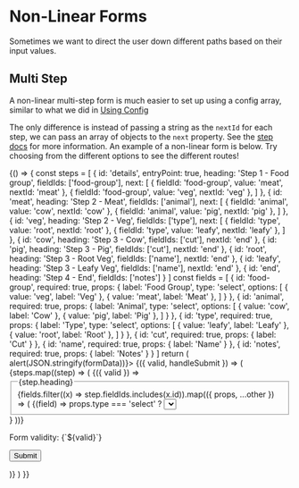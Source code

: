 
<Meta title='Examples|Non-Linear Forms' component={null} />

# Non-Linear Forms

Sometimes we want to direct the user down different paths based on their input values.

## Multi Step

A non-linear multi-step form is much easier to set up using a config array, similar to what we did in [Using Config](/rewizard/?path=/docs/examples-using-config--single-step)

The only difference is instead of passing a string as the `nextId` for each step, we can pass an array of objects to the `next` property. See the [step docs](/rewizard/?path=/docs/components-step--page) for more information. An example of a non-linear form is below. Try choosing from the different options to see the different routes!

<Preview>
  <Story name='Multi-Step'>
    {() => {
      const steps = [
        {
          id: 'details',
          entryPoint: true,
          heading: 'Step 1 - Food group',
          fieldIds: ['food-group'],
          next: [
            { fieldId: 'food-group', value: 'meat', nextId: 'meat' },
            { fieldId: 'food-group', value: 'veg', nextId: 'veg' },
          ]
        },
        {
          id: 'meat',
          heading: 'Step 2 - Meat',
          fieldIds: ['animal'],
          next: [
            { fieldId: 'animal', value: 'cow', nextId: 'cow' },
            { fieldId: 'animal', value: 'pig', nextId: 'pig' },
          ]
        },
        {
          id: 'veg',
          heading: 'Step 2 - Veg',
          fieldIds: ['type'],
          next: [
            { fieldId: 'type', value: 'root', nextId: 'root' },
            { fieldId: 'type', value: 'leafy', nextId: 'leafy' },
          ]
        },
        {
          id: 'cow',
          heading: 'Step 3 - Cow',
          fieldIds: ['cut'],
          nextId: 'end'
        },
        {
          id: 'pig',
          heading: 'Step 3 - Pig',
          fieldIds: ['cut'],
          nextId: 'end'
        },
        {
          id: 'root',
          heading: 'Step 3 - Root Veg',
          fieldIds: ['name'],
          nextId: 'end'
        },
        {
          id: 'leafy',
          heading: 'Step 3 - Leafy Veg',
          fieldIds: ['name'],
          nextId: 'end'
        },
        {
          id: 'end',
          heading: 'Step 4 - End',
          fieldIds: ['notes']
        }
      ]
      const fields = [
        {
          id: 'food-group',
          required: true,
          props: {
            label: 'Food Group',
            type: 'select',
            options: [
              { value: 'veg', label: 'Veg' },
              { value: 'meat', label: 'Meat' },
            ]
          }
        },
        {
          id: 'animal',
          required: true,
          props: {
            label: 'Animal',
            type: 'select',
            options: [
              { value: 'cow', label: 'Cow' },
              { value: 'pig', label: 'Pig' },
            ]
          }
        },
        {
          id: 'type',
          required: true,
          props: {
            label: 'Type',
            type: 'select',
            options: [
              { value: 'leafy', label: 'Leafy' },
              { value: 'root', label: 'Root' },
            ]
          }
        },
        {
          id: 'cut',
          required: true,
          props: {
            label: 'Cut'
          }
        },
        {
          id: 'name',
          required: true,
          props: {
            label: 'Name'
          }
        },
        {
          id: 'notes',
          required: true,
          props: {
            label: 'Notes'
          }
        }
      ]
      return (
        <Form onSubmit={(formData) => alert(JSON.stringify(formData))}>
          {({ valid, handleSubmit }) => (
            <form onSubmit={handleSubmit}>
              {steps.map((step) => (
                <Step key={`step-${step.id}`} {...step}>
                  {({ valid }) => 
                    <fieldset>
                      <legend>{step.heading}</legend>
                      {fields.filter((x) => step.fieldIds.includes(x.id)).map(({ props, ...other }) => (
                        <Field key={`field-${other.id}`} {...other}>{(field) => props.type === 'select' 
                          ? <Select {...props} {...field} /> 
                          : <Input {...props} {...field} />}
                        </Field>
                      ))}
                      <p style={{ color: valid ? 'green' : 'red'}}>Step validity: {`${valid}`}</p>
                    </fieldset>
                  }
                </Step>
              ))}
              <p style={{ color: valid ? 'green' : 'red'}}>Form validity: {`${valid}`}</p>
              <button>Submit</button>
            </form>
          )}
        </Form>
      )
    }}
  </Story>
</Preview>